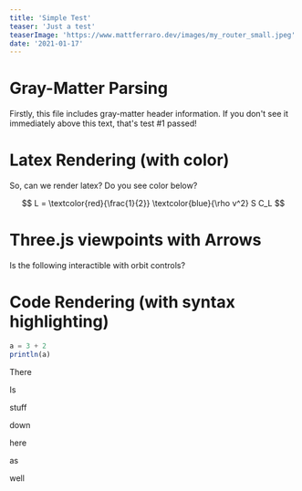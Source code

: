 ```yaml
---
title: 'Simple Test'
teaser: 'Just a test'
teaserImage: 'https://www.mattferraro.dev/images/my_router_small.jpeg'
date: '2021-01-17'
---
```


# Gray-Matter Parsing
Firstly, this file includes gray-matter header information. If you don't see it immediately above this text, that's test #1 passed!


# Latex Rendering (with color)

So, can we render latex? Do you see color below?

$$
L = \textcolor{red}{\frac{1}{2}} \textcolor{blue}{\rho v^2} S C_L
$$

# Three.js viewpoints with Arrows

Is the following interactible with orbit controls?

<Vis3D width="612px" height="344" camera="5,2,2">
  <Arrow begin="0,0,0" end="1,1,1" color="orange"></Arrow>
  <DottedLine begin="1,1,1" end="1,1,0" color="orange"></DottedLine>
  <DottedLine begin="1,1,0" end="1,0,0" color="orange"></DottedLine>
  <DottedLine begin="1,1,0" end="0,1,0" color="orange"></DottedLine>
  <Triangle v0="0,0,0" v1="1,1,1" v2="1,1,0" color="orange" opacity={0.2}></Triangle>
  <Latex root="1.1,0,0" msg="\textcolor{red}{\hat{x}}"></Latex>
  <Latex root="0,1.1,0" msg="\textcolor{green}{\hat{y}}"></Latex>
  <Latex root="0,0,1.1" msg="\textcolor{blue}{\hat{z}}"></Latex>
  <Latex root=".5,.5,.7" msg="\textcolor{orange}{\vec{v}}"></Latex>
</Vis3D>

# Code Rendering (with syntax highlighting)

```julia
a = 3 + 2
println(a)
```

There

Is

stuff


down

here

as

well